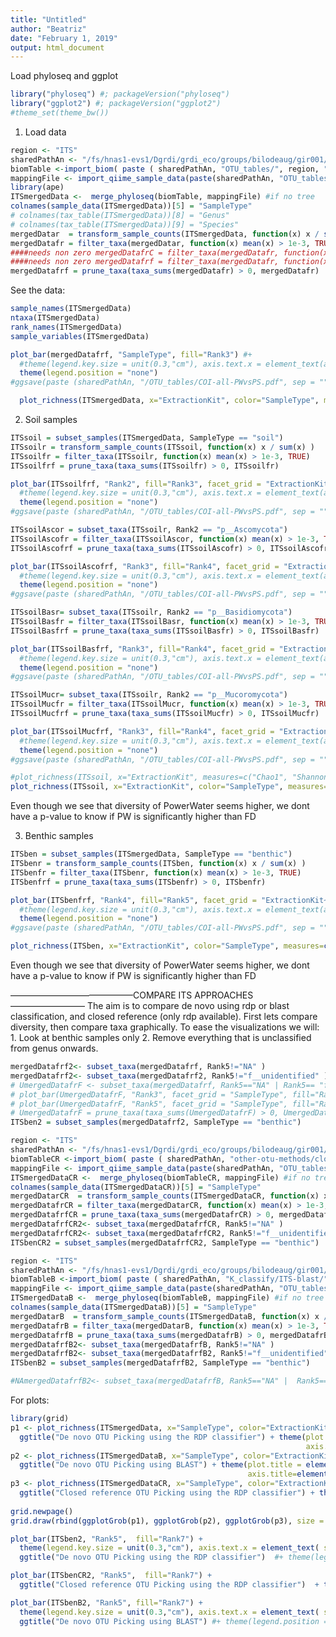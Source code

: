 ```yaml
---
title: "Untitled"
author: "Beatriz"
date: "February 1, 2019"
output: html_document
---
```


Load phyloseq and ggplot
```r
library("phyloseq") #; packageVersion("phyloseq")
library("ggplot2") #; packageVersion("ggplot2")
#theme_set(theme_bw())
```

1. Load data
```r
region <- "ITS"
sharedPathAn <- "/fs/hnas1-evs1/Dgrdi/grdi_eco/groups/bilodeaug/gir001/PIRL_working/ecoBiomics_Ian/"
biomTable <-import_biom( paste ( sharedPathAn, "OTU_tables/", region, "_otu_table.biom", sep=""))
mappingFile <- import_qiime_sample_data(paste(sharedPathAn, "OTU_tables/", region, "-mapping-file.txt", sep=""))
library(ape)
ITSmergedData <-  merge_phyloseq(biomTable, mappingFile) #if no tree
colnames(sample_data(ITSmergedData))[5] = "SampleType"
# colnames(tax_table(ITSmergedData))[8] = "Genus" 
# colnames(tax_table(ITSmergedData))[9] = "Species" 
mergedDatar  = transform_sample_counts(ITSmergedData, function(x) x / sum(x) )
mergedDatafr = filter_taxa(mergedDatar, function(x) mean(x) > 1e-3, TRUE)
####needs non zero mergedDatafrC = filter_taxa(mergedDatafr, function(x) sum(x > 3) > (0.2*length(x)), TRUE)
####needs non zero mergedDatafrf = filter_taxa(mergedDatafr, function(x) sd(x)/mean(x) > 3.0, TRUE)
mergedDatafrf = prune_taxa(taxa_sums(mergedDatafr) > 0, mergedDatafr)
```

See the data:
```r
sample_names(ITSmergedData)
ntaxa(ITSmergedData)
rank_names(ITSmergedData)
sample_variables(ITSmergedData)
```
```r
plot_bar(mergedDatafrf, "SampleType", fill="Rank3") #+ 
  #theme(legend.key.size = unit(0.3,"cm"), axis.text.x = element_text(angle = 0, size=8, hjust = 0.5), plot.title = element_text(hjust = 0.5)) +
  theme(legend.position = "none") 
#ggsave(paste (sharedPathAn, "/OTU_tables/COI-all-PWvsPS.pdf", sep = ""))

  plot_richness(ITSmergedData, x="ExtractionKit", color="SampleType", measures=c("Chao1", "Shannon"))

```

2. Soil samples
```r
ITSsoil = subset_samples(ITSmergedData, SampleType == "soil") 
ITSsoilr = transform_sample_counts(ITSsoil, function(x) x / sum(x) )
ITSsoilfr = filter_taxa(ITSsoilr, function(x) mean(x) > 1e-3, TRUE)
ITSsoilfrf = prune_taxa(taxa_sums(ITSsoilfr) > 0, ITSsoilfr)

plot_bar(ITSsoilfrf, "Rank2", fill="Rank3", facet_grid = "ExtractionKit~SampleType") + 
  #theme(legend.key.size = unit(0.3,"cm"), axis.text.x = element_text(angle = 0, size=8, hjust = 0.5), plot.title = element_text(hjust = 0.5)) #+
  theme(legend.position = "none") 
#ggsave(paste (sharedPathAn, "/OTU_tables/COI-all-PWvsPS.pdf", sep = ""))
```

```r
ITSsoilAscor = subset_taxa(ITSsoilr, Rank2 == "p__Ascomycota")
ITSsoilAscofr = filter_taxa(ITSsoilAscor, function(x) mean(x) > 1e-3, TRUE)
ITSsoilAscofrf = prune_taxa(taxa_sums(ITSsoilAscofr) > 0, ITSsoilAscofr)

plot_bar(ITSsoilAscofrf, "Rank3", fill="Rank4", facet_grid = "ExtractionKit~SampleType") + 
  #theme(legend.key.size = unit(0.3,"cm"), axis.text.x = element_text(angle = 0, size=8, hjust = 0.5), plot.title = element_text(hjust = 0.5)) #+
  theme(legend.position = "none") 
#ggsave(paste (sharedPathAn, "/OTU_tables/COI-all-PWvsPS.pdf", sep = ""))

```
  
```r
ITSsoilBasr= subset_taxa(ITSsoilr, Rank2 == "p__Basidiomycota")
ITSsoilBasfr = filter_taxa(ITSsoilBasr, function(x) mean(x) > 1e-3, TRUE)
ITSsoilBasfrf = prune_taxa(taxa_sums(ITSsoilBasfr) > 0, ITSsoilBasfr)

plot_bar(ITSsoilBasfrf, "Rank3", fill="Rank4", facet_grid = "ExtractionKit~SampleType") + 
  #theme(legend.key.size = unit(0.3,"cm"), axis.text.x = element_text(angle = 0, size=8, hjust = 0.5), plot.title = element_text(hjust = 0.5)) #+
  theme(legend.position = "none") 
#ggsave(paste (sharedPathAn, "/OTU_tables/COI-all-PWvsPS.pdf", sep = ""))

```

```r
ITSsoilMucr= subset_taxa(ITSsoilr, Rank2 == "p__Mucoromycota")
ITSsoilMucfr = filter_taxa(ITSsoilMucr, function(x) mean(x) > 1e-3, TRUE)
ITSsoilMucfrf = prune_taxa(taxa_sums(ITSsoilMucfr) > 0, ITSsoilMucfr)

plot_bar(ITSsoilMucfrf, "Rank3", fill="Rank4", facet_grid = "ExtractionKit~SampleType") + 
  #theme(legend.key.size = unit(0.3,"cm"), axis.text.x = element_text(angle = 0, size=8, hjust = 0.5), plot.title = element_text(hjust = 0.5)) #+
  theme(legend.position = "none") 
#ggsave(paste (sharedPathAn, "/OTU_tables/COI-all-PWvsPS.pdf", sep = ""))

```

```r
#plot_richness(ITSsoil, x="ExtractionKit", measures=c("Chao1", "Shannon"))
plot_richness(ITSsoil, x="ExtractionKit", color="SampleType", measures=c("Chao1", "Shannon"))
```
Even though we see that diversity of PowerWater seems higher, we dont have a p-value to know if PW is significantly higher than FD


3. Benthic samples
```r
ITSben = subset_samples(ITSmergedData, SampleType == "benthic") 
ITSbenr = transform_sample_counts(ITSben, function(x) x / sum(x) )
ITSbenfr = filter_taxa(ITSbenr, function(x) mean(x) > 1e-3, TRUE)
ITSbenfrf = prune_taxa(taxa_sums(ITSbenfr) > 0, ITSbenfr)

plot_bar(ITSbenfrf, "Rank4", fill="Rank5", facet_grid = "ExtractionKit~SampleType") + 
  #theme(legend.key.size = unit(0.3,"cm"), axis.text.x = element_text(angle = 0, size=8, hjust = 0.5), plot.title = element_text(hjust = 0.5)) #+
  theme(legend.position = "none") 
#ggsave(paste (sharedPathAn, "/OTU_tables/COI-all-PWvsPS.pdf", sep = ""))
```

```r
plot_richness(ITSben, x="ExtractionKit", color="SampleType", measures=c("Chao1", "Shannon"))
```
Even though we see that diversity of PowerWater seems higher, we dont have a p-value to know if PW is significantly higher than FD

------------------------------------------COMPARE ITS APPROACHES--------------------------
The aim is to compare de novo using rdp or blast classification, and closed reference (only rdp available). First lets compare diversity, then compare taxa graphically. To ease the visualizations we will: 
1. Look at benthic samples only
2. Remove everything that is unclassified from genus onwards. 


```r
mergedDatafrf2<- subset_taxa(mergedDatafrf, Rank5!="NA" )
mergedDatafrf2<- subset_taxa(mergedDatafrf2, Rank5!="f__unidentified" )
# UmergedDatafrF <- subset_taxa(mergedDatafrf, Rank5=="NA" | Rank5== "f__unidentified" )
# plot_bar(UmergedDatafrF, "Rank3", facet_grid = "SampleType", fill="Rank7") #+ 
# plot_bar(UmergedDatafrF, "Rank5", facet_grid = "SampleType", fill="Rank6")
# UmergedDatafrF = prune_taxa(taxa_sums(UmergedDatafrF) > 0, UmergedDatafrF)
ITSben2 = subset_samples(mergedDatafrf2, SampleType == "benthic") 
```

```r
region <- "ITS"
sharedPathAn <- "/fs/hnas1-evs1/Dgrdi/grdi_eco/groups/bilodeaug/gir001/PIRL_working/ecoBiomics_Ian/"
biomTableCR <-import_biom( paste ( sharedPathAn, "other-otu-methods/closed-ref/", region, "_otu_table.biom", sep=""))
mappingFile <- import_qiime_sample_data(paste(sharedPathAn, "OTU_tables/", region, "-mapping-file.txt", sep=""))
ITSmergedDataCR <-  merge_phyloseq(biomTableCR, mappingFile) #if no tree
colnames(sample_data(ITSmergedDataCR))[5] = "SampleType"
mergedDatarCR  = transform_sample_counts(ITSmergedDataCR, function(x) x / sum(x) )
mergedDatafrCR = filter_taxa(mergedDatarCR, function(x) mean(x) > 1e-3, TRUE)
mergedDatafrfCR = prune_taxa(taxa_sums(mergedDatafrCR) > 0, mergedDatafrCR)
mergedDatafrfCR2<- subset_taxa(mergedDatafrfCR, Rank5!="NA" )
mergedDatafrfCR2<- subset_taxa(mergedDatafrfCR2, Rank5!="f__unidentified" )
ITSbenCR2 = subset_samples(mergedDatafrfCR2, SampleType == "benthic") 
```

```r
region <- "ITS"
sharedPathAn <- "/fs/hnas1-evs1/Dgrdi/grdi_eco/groups/bilodeaug/gir001/PIRL_working/ecoBiomics_Ian/"
biomTableB <-import_biom( paste ( sharedPathAn, "K_classify/ITS-blast/", region, "_otu_table.biom", sep=""))
mappingFile <- import_qiime_sample_data(paste(sharedPathAn, "OTU_tables/", region, "-mapping-file.txt", sep=""))
ITSmergedDataB <-  merge_phyloseq(biomTableB, mappingFile) #if no tree
colnames(sample_data(ITSmergedDataB))[5] = "SampleType"
mergedDatarB  = transform_sample_counts(ITSmergedDataB, function(x) x / sum(x) )
mergedDatafrB = filter_taxa(mergedDatarB, function(x) mean(x) > 1e-3, TRUE)
mergedDatafrfB = prune_taxa(taxa_sums(mergedDatafrB) > 0, mergedDatafrB)
mergedDatafrfB2<- subset_taxa(mergedDatafrfB, Rank5!="NA" )
mergedDatafrfB2<- subset_taxa(mergedDatafrfB2, Rank5!="f__unidentified" )
ITSbenB2 = subset_samples(mergedDatafrfB2, SampleType == "benthic") 

#NAmergedDatafrfB2<- subset_taxa(mergedDatafrfB, Rank5=="NA" |  Rank5=="f__unidentified" )
```

For plots:

```r
library(grid)
p1 <- plot_richness(ITSmergedData, x="SampleType", color="ExtractionKit", measures=c("Observed", "Chao1")) + 
  ggtitle("De novo OTU Picking using the RDP classifier") + theme(plot.title = element_text(hjust = 0.5, size = 10), 
                                                                  axis.title=element_text(size=8)) 
p2 <- plot_richness(ITSmergedDataB, x="SampleType", color="ExtractionKit", measures=c("Observed", "Chao1")) + 
  ggtitle("De novo OTU Picking using BLAST") + theme(plot.title = element_text(hjust = 0.5, size = 10),
                                                     axis.title=element_text(size=8))
p3 <- plot_richness(ITSmergedDataCR, x="SampleType", color="ExtractionKit", measures=c("Observed", "Chao1")) + 
  ggtitle("Closed reference OTU Picking using the RDP classifier") + theme(plot.title = element_text(hjust = 0.5, size = 10),
                                                                           axis.title=element_text(size=8))
grid.newpage()
grid.draw(rbind(ggplotGrob(p1), ggplotGrob(p2), ggplotGrob(p3), size = "last"))

plot_bar(ITSben2, "Rank5",  fill="Rank7") + 
  theme(legend.key.size = unit(0.3,"cm"), axis.text.x = element_text( size=8 ), plot.title = element_text(hjust = 0.5)) +
  ggtitle("De novo OTU Picking using the RDP classifier")  #+ theme(legend.position = "none") 

plot_bar(ITSbenCR2, "Rank5",  fill="Rank7") + 
  ggtitle("Closed reference OTU Picking using the RDP classifier")  + theme(legend.position = "none") 

plot_bar(ITSbenB2, "Rank5", fill="Rank7") + 
  theme(legend.key.size = unit(0.3,"cm"), axis.text.x = element_text( size=8 ), plot.title = element_text(hjust = 0.5)) +
  ggtitle("De novo OTU Picking using BLAST") #+ theme(legend.position = "none") 

  

```

